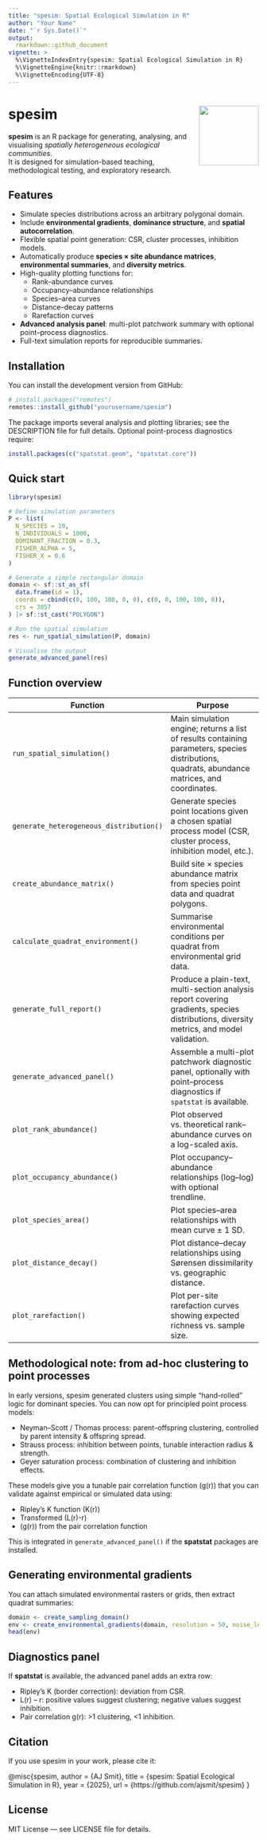 ```yaml
---
title: "spesim: Spatial Ecological Simulation in R"
author: "Your Name"
date: "`r Sys.Date()`"
output:
  rmarkdown::github_document
vignette: >
  %\VignetteIndexEntry{spesim: Spatial Ecological Simulation in R}
  %\VignetteEngine{knitr::rmarkdown}
  %\VignetteEncoding{UTF-8}
---
```


# spesim <img src="man/figures/logo.png" align="right" width="120" />

**spesim** is an R package for generating, analysing, and visualising *spatially heterogeneous ecological communities*.  
It is designed for simulation-based teaching, methodological testing, and exploratory research.

## Features

- Simulate species distributions across an arbitrary polygonal domain.
- Include **environmental gradients**, **dominance structure**, and **spatial autocorrelation**.
- Flexible spatial point generation: CSR, cluster processes, inhibition models.
- Automatically produce **species × site abundance matrices**, **environmental summaries**, and **diversity metrics**.
- High-quality plotting functions for:
  - Rank–abundance curves
  - Occupancy–abundance relationships
  - Species–area curves
  - Distance–decay patterns
  - Rarefaction curves
- **Advanced analysis panel**: multi-plot patchwork summary with optional point–process diagnostics.
- Full-text simulation reports for reproducible summaries.

## Installation

You can install the development version from GitHub:

```r
# install.packages("remotes")
remotes::install_github("yourusername/spesim")
```

The package imports several analysis and plotting libraries; see the DESCRIPTION file for full details.
Optional point-process diagnostics require:

```r
install.packages(c("spatstat.geom", "spatstat.core"))
```

## Quick start

```r
library(spesim)

# Define simulation parameters
P <- list(
  N_SPECIES = 10,
  N_INDIVIDUALS = 1000,
  DOMINANT_FRACTION = 0.3,
  FISHER_ALPHA = 5,
  FISHER_X = 0.6
)

# Generate a simple rectangular domain
domain <- sf::st_as_sf(
  data.frame(id = 1),
  coords = cbind(c(0, 100, 100, 0, 0), c(0, 0, 100, 100, 0)),
  crs = 3857
) |> sf::st_cast("POLYGON")

# Run the spatial simulation
res <- run_spatial_simulation(P, domain)

# Visualise the output
generate_advanced_panel(res)
```

## Function overview

| Function | Purpose |
|----------|---------|
| `run_spatial_simulation()` | Main simulation engine; returns a list of results containing parameters, species distributions, quadrats, abundance matrices, and coordinates. |
| `generate_heterogeneous_distribution()` | Generate species point locations given a chosen spatial process model (CSR, cluster process, inhibition model, etc.). |
| `create_abundance_matrix()` | Build site × species abundance matrix from species point data and quadrat polygons. |
| `calculate_quadrat_environment()` | Summarise environmental conditions per quadrat from environmental grid data. |
| `generate_full_report()` | Produce a plain-text, multi-section analysis report covering gradients, species distributions, diversity metrics, and model validation. |
| `generate_advanced_panel()` | Assemble a multi-plot patchwork diagnostic panel, optionally with point–process diagnostics if `spatstat` is available. |
| `plot_rank_abundance()` | Plot observed vs. theoretical rank–abundance curves on a log-scaled axis. |
| `plot_occupancy_abundance()` | Plot occupancy–abundance relationships (log–log) with optional trendline. |
| `plot_species_area()` | Plot species–area relationships with mean curve ± 1 SD. |
| `plot_distance_decay()` | Plot distance–decay relationships using Sørensen dissimilarity vs. geographic distance. |
| `plot_rarefaction()` | Plot per-site rarefaction curves showing expected richness vs. sample size. |

## Methodological note: from ad-hoc clustering to point processes

In early versions, spesim generated clusters using simple “hand-rolled” logic for dominant species.
You can now opt for principled point process models:

- Neyman–Scott / Thomas process: parent–offspring clustering, controlled by parent intensity & offspring spread.
- Strauss process: inhibition between points, tunable interaction radius & strength.
- Geyer saturation process: combination of clustering and inhibition effects.

These models give you a tunable pair correlation function (g(r)) that you can validate against empirical or simulated data using:

- Ripley’s K function (K(r))
- Transformed (L(r)-r)
- (g(r)) from the pair correlation function

This is integrated in `generate_advanced_panel()` if the **spatstat** packages are installed.

## Generating environmental gradients

You can attach simulated environmental rasters or grids, then extract quadrat summaries:

```r
domain <- create_sampling_domain()
env <- create_environmental_gradients(domain, resolution = 50, noise_level = 0.05)
head(env)
```

## Diagnostics panel

If **spatstat** is available, the advanced panel adds an extra row:

- Ripley’s K (border correction): deviation from CSR.
- L(r) – r: positive values suggest clustering; negative values suggest inhibition.
- Pair correlation g(r): >1 clustering, <1 inhibition.

## Citation

If you use spesim in your work, please cite it:

@misc{spesim,
  author = {AJ Smit},
  title = {spesim: Spatial Ecological Simulation in R},
  year = {2025},
  url = {https://github.com/ajsmit/spesim}
}


## License

MIT License — see LICENSE file for details.

